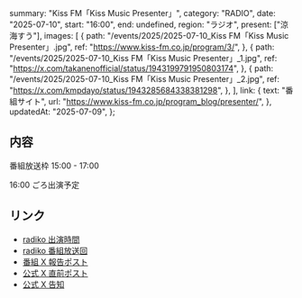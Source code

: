   summary: "Kiss FM「Kiss Music Presenter」",
  category: "RADIO",
  date: "2025-07-10",
  start: "16:00",
  end: undefined,
  region: "ラジオ",
  present: ["涼海すう"],
  images: [
    {
      path: "/events/2025/2025-07-10_Kiss FM「Kiss Music Presenter」.jpg",
      ref: "https://www.kiss-fm.co.jp/program/3/",
    },
    {
      path: "/events/2025/2025-07-10_Kiss FM「Kiss Music Presenter」_1.jpg",
      ref: "https://x.com/takanenofficial/status/1943199791950803174",
    },
    {
      path: "/events/2025/2025-07-10_Kiss FM「Kiss Music Presenter」_2.jpg",
      ref: "https://x.com/kmpdayo/status/1943285684338381298",
    },
  ],
  link: {
    text: "番組サイト",
    url: "https://www.kiss-fm.co.jp/program_blog/presenter/",
  },
  updatedAt: "2025-07-09",
};

## 内容

番組放送枠 15:00 - 17:00

16:00 ごろ出演予定

## リンク

- [radiko 出演時間](https://radiko.jp/share/?sid=KISSFMKOBE&t=20250710160010)
- [radiko 番組放送回](https://radiko.jp/share/?sid=KISSFMKOBE&t=20250710150000)
- [番組 X 報告ポスト](https://x.com/kmpdayo/status/1943285684338381298)
- [公式 X 直前ポスト](https://x.com/takanenofficial/status/1943199791950803174)
- [公式 X 告知](https://x.com/takanenofficial/status/1942871358289195370)
